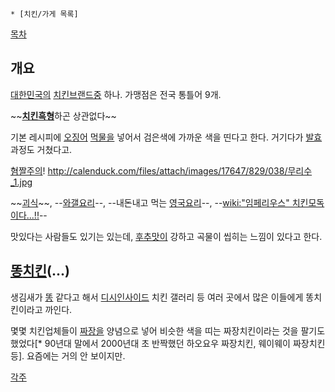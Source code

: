  * [치킨/가게 목록]

[[목차]]
== 개요 ==
[[대한민국]]의 [[치킨]]브랜드중 하나. 가맹점은 전국 통틀어 9개.  

~~'''[[치킨흑형]]'''하곤 상관없다~~

기본 레시피에 [[오징어]] [[먹물]]을 넣어서 검은색에 가까운 색을 띤다고 한다. 거기다가 [[발효]] 과정도 거쳤다고.

[[혐짤]]주의!
http://calenduck.com/files/attach/images/17647/829/038/무리수_1.jpg

~~[[괴식]]~~, --[[와갤요리]]--, --내돈내고 먹는 [[영국요리]]--, --[[wiki:"임페리우스" 치킨모독이다...!!]]--

맛있다는 사람들도 있기는 있는데, [[후추]]맛이 강하고 곡물이 씹히는 느낌이 있다고 한다.

== [[똥]][[치킨]](...) ==
생김새가 [[똥]] 같다고 해서 [[디시인사이드]] 치킨 갤러리 등 여러 곳에서 많은 이들에게 똥치킨이라고 까인다.

몇몇 치킨업체들이 [[짜장]]을 양념으로 넣어 비슷한 색을 띠는 짜장치킨이라는 것을 팔기도 했었다[* 90년대 말에서 2000년대 초 반짝했던 하오요우 짜장치킨, 웨이웨이 짜장치킨 등]. 요즘에는 거의 안 보이지만.

[[각주]]
